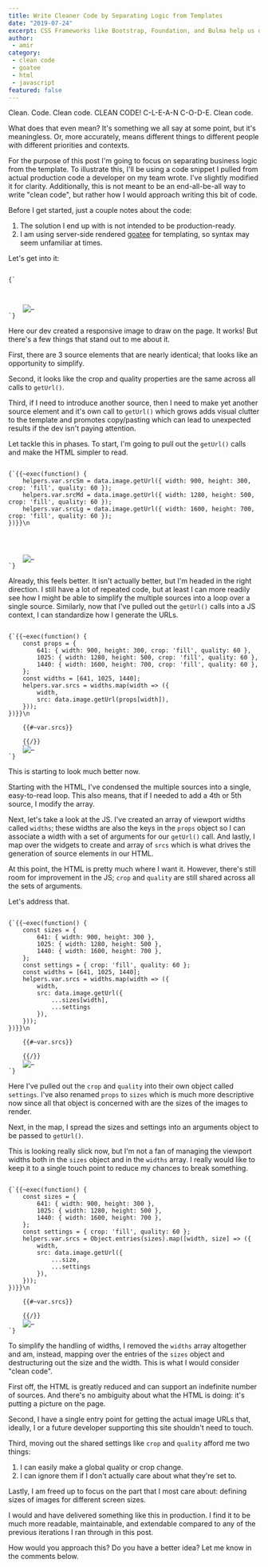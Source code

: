 ```yaml
---
title: Write Cleaner Code by Separating Logic from Templates
date: "2019-07-24"
excerpt: CSS Frameworks like Bootstrap, Foundation, and Bulma help us describe our HTML in terms of layout structure and components, but I'm not a fan of that approach.
author:
 - amir
category:
 - clean code
 - goatee
 - html
 - javascript
featured: false
---
```


Clean. Code. Clean code. CLEAN CODE! C-L-E-A-N C-O-D-E. Clean code.

What does that even mean? It's something we all say at some point, but it's meaningless. Or, more accurately, means different things to different people with different priorities and contexts.

For the purpose of this post I'm going to focus on separating business logic from the template. To illustrate this, I'll be using a code snippet I pulled from actual production code a developer on my team wrote. I've slightly modified it for clarity. Additionally, this is not meant to be an end-all-be-all way to write "clean code", but rather how I would approach writing this bit of code.

Before I get started, just a couple notes about the code:

1. The solution I end up with is not intended to be production-ready.
2. I am using server-side rendered [goatee](https://github.com/simpleviewinc/goatee) for templating, so syntax may seem unfamiliar at times.

Let's get into it:

<Code language="html">
{`<picture>
	<source
		srcset="{{image.getUrl({
			width: 900,
			height: 300,
			crop: 'fill',
			quality: 60
		})}}"
		media="(min-width: 641px)"
	/>
	<source
		srcset="{{image.getUrl({
			width: 1280,
			height: 500,
			crop: 'fill',
			quality: 60
		})}}"
		media="(min-width: 1025px)"
	/>
	<source
		srcset="{{image.getUrl({
			width: 1600,
			height: 700,
			crop: 'fill',
			quality: 60
		})}}"
		media="(min-width: 1440px)"
	/>
	<img src="/path/to/default.jpg" alt="…" />
</picture>`}
</Code>

Here our dev created a responsive image to draw on the page. It works! But there's a few things that stand out to me about it.

First, there are 3 source elements that are nearly identical; that looks like an opportunity to simplify.

Second, it looks like the crop and quality properties are the same across all calls to `getUrl()`.

Third, if I need to introduce another source, then I need to make yet another source element and it's own call to `getUrl()` which grows adds visual clutter to the template and promotes copy/pasting which can lead to unexpected results if the dev isn't paying attention.

Let tackle this in phases. To start, I'm going to pull out the `getUrl()` calls and make the HTML simpler to read.

<Code language="html">
{`{{~exec(function() {
	helpers.var.srcSm = data.image.getUrl({ width: 900, height: 300, crop: 'fill', quality: 60 });
	helpers.var.srcMd = data.image.getUrl({ width: 1280, height: 500, crop: 'fill', quality: 60 });
	helpers.var.srcLg = data.image.getUrl({ width: 1600, height: 700, crop: 'fill', quality: 60 });
})}}\n
<picture>
	<source srcset="{{~var.srcSm}}" media="(min-width: 641px)" />
	<source srcset="{{~var.srcMd}}" media="(min-width: 1025px)" />
	<source srcset="{{~var.srcLg}}" media="(min-width: 1440px)" />
	<img src="/path/to/default.jpg" alt="…" />
</picture>`}
</Code>

Already, this feels better. It isn't actually better, but I'm headed in the right direction. I still have a lot of repeated code, but at least I can more readily see how I might be able to simplify the multiple sources into a loop over a single source. Similarly, now that I've pulled out the `getUrl()` calls into a JS context, I can standardize how I generate the URLs.

<Code language="html">
{`{{~exec(function() {
	const props = {
		641: { width: 900, height: 300, crop: 'fill', quality: 60 },
		1025: { width: 1280, height: 500, crop: 'fill', quality: 60 },
		1440: { width: 1600, height: 700, crop: 'fill', quality: 60 },
	};
	const widths = [641, 1025, 1440];
	helpers.var.srcs = widths.map(width => ({
		width,
		src: data.image.getUrl(props[width]),
	}));
})}}\n
<picture>
	{{#~var.srcs}}
		<source srcset="{{src}}" media="(min-width: {{width}}px)" />
	{{/}}
	<img src="/path/to/default.jpg" alt="…" />
</picture>`}
</Code>

This is starting to look much better now.

Starting with the HTML, I've condensed the multiple sources into a single, easy-to-read loop. This also means, that if I needed to add a 4th or 5th source, I modify the array.

Next, let's take a look at the JS. I've created an array of viewport widths called `widths`; these widths are also the keys in the `props` object so I can associate a width with a set of arguments for our `getUrl()` call. And lastly, I map over the widgets to create and array of `srcs` which is what drives the generation of source elements in our HTML.

At this point, the HTML is pretty much where I want it. However, there's still room for improvement in the JS; `crop` and `quality` are still shared across all the sets of arguments.

Let's address that.

<Code language="html">
{`{{~exec(function() {
	const sizes = {
		641: { width: 900, height: 300 },
		1025: { width: 1280, height: 500 },
		1440: { width: 1600, height: 700 },
	};
	const settings = { crop: 'fill', quality: 60 };
	const widths = [641, 1025, 1440];
	helpers.var.srcs = widths.map(width => ({
		width,
		src: data.image.getUrl({
			...sizes[width],
			...settings
		}),
	}));
})}}\n
<picture>
	{{#~var.srcs}}
		<source srcset="{{src}}" media="(min-width: {{width}}px)" />
	{{/}}
	<img src="/path/to/default.jpg" alt="…" />
</picture>`}
</Code>

Here I've pulled out the `crop` and `quality` into their own object called `settings`. I've also renamed `props` to `sizes` which is much more descriptive now since all that object is concerned with are the sizes of the images to render.

Next, in the map, I spread the sizes and settings into an arguments object to be passed to `getUrl()`.

This is looking really slick now, but I'm not a fan of managing the viewport widths both in the `sizes` object and in the `widths` array. I really would like to keep it to a single touch point to reduce my chances to break something.

<Code language="html">
{`{{~exec(function() {
	const sizes = {
		641: { width: 900, height: 300 },
		1025: { width: 1280, height: 500 },
		1440: { width: 1600, height: 700 },
	};
	const settings = { crop: 'fill', quality: 60 };
	helpers.var.srcs = Object.entries(sizes).map([width, size] => ({
		width,
		src: data.image.getUrl({
			...size,
			...settings
		}),
	}));
})}}\n
<picture>
	{{#~var.srcs}}
		<source srcset="{{src}}" media="(min-width: {{width}}px)" />
	{{/}}
	<img src="/path/to/default.jpg" alt="…" />
</picture>`}
</Code>

To simplify the handling of widths, I removed the `widths` array altogether and am, instead, mapping over the entries of the `sizes` object and destructuring out the size and the width. This is what I would consider "clean code".

First off, the HTML is greatly reduced and can support an indefinite number of sources. And there's no ambiguity about what the HTML is doing: it's putting a picture on the page.

Second, I have a single entry point for getting the actual image URLs that, ideally, I or a future developer supporting this site shouldn't need to touch.

Third, moving out the shared settings like `crop` and `quality` afford me two things:

1. I can easily make a global quality or crop change.
2. I can ignore them if I don't actually care about what they're set to.

Lastly, I am freed up to focus on the part that I most care about: defining sizes of images for different screen sizes.

I would and have delivered something like this in production. I find it to be much more readable, maintainable, and extendable compared to any of the previous iterations I ran through in this post.

How would you approach this? Do you have a better idea? Let me know in the comments below.
